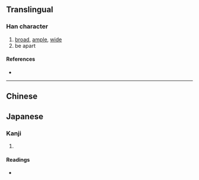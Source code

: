 {{character info/new}}
{{also|闊}}
==Translingual==

===Han character===
{{Han char|rn=85|rad=水|as=14|sn=17|four=|canj=EANR|ids=⿰氵䦚}}

# [[broad]], [[ample]], [[wide]]
# be apart

====References====
* {{Han ref|kx=0657.361|dkj=18547|dj=1068.020|hdz=31774.050|uh=6FF6|ud=28662}}

----
==Chinese==
{{zh-see|闊|v}}
==Japanese==

===Kanji===
{{ja-kanji|grade=|rs=水14}}

# {{defn|lang=ja|sort=水14}}

====Readings====
* {{ja-readings|on=[[かつ]] (katsu)|kun=[[ひろい]] (hiroi)}}